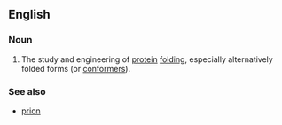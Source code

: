 {{rfv}}
==English==

===Noun===
{{en-noun|-}}

#{{context|biosciences}} The study and engineering of [[protein]] [[folding]], especially alternatively folded forms (or [[conformer]]s).

===See also===
*[[prion]]